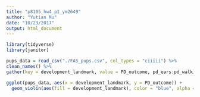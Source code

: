 ```yaml
---
title: "p8105_hw4_p1_ym2649"
author: "Yutian Mu"
date: "10/23/2017"
output: html_document
---
```


```r
library(tidyverse)
library(janitor)
```

```r
pups_data = read_csv("./FAS_pups.csv", col_types = "ciiiii") %>%
clean_names() %>%
gather(key = development_landmark, value = PD_outcome, pd_ears:pd_walk)
```

```r
ggplot(pups_data, aes(x = development_landmark, y = PD_outcome)) + 
  geom_violin(aes(fill = development_landmark), color = "blue", alpha = .5)+geom_boxplot(width=0.03)
```